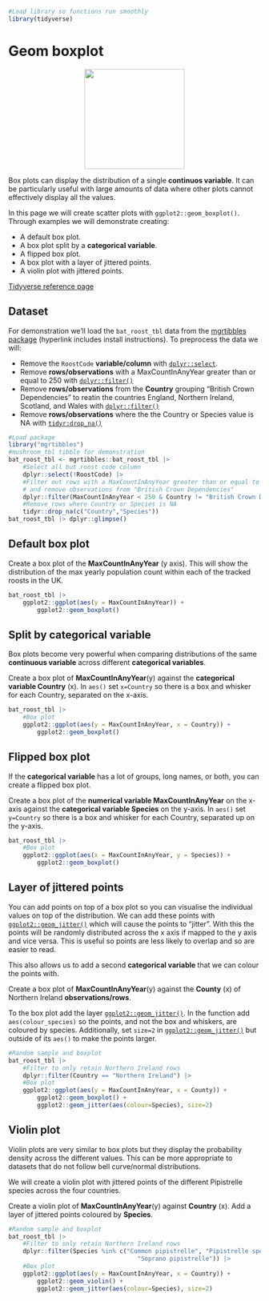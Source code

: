 ```r
#Load library so functions run smoothly
library(tidyverse)
```

# Geom boxplot

<center>
![](images/ggplot2_geom_boxplot.png){style="width:200px"}
</center>

Box plots can display the distribution of a single __continuos variable__.
It can be particularly useful with large amounts of data where other plots cannot effectively display all the values.

In this page we will create scatter plots with `ggplot2::geom_boxplot()`. Through examples we will demonstrate creating:

- A default box plot.
- A box plot split by a __categorical variable__.
- A flipped box plot.
- A box plot with a layer of jittered points.
- A violin plot with jittered points.

[Tidyverse reference page](https://ggplot2.tidyverse.org//reference/geom_point.html)

## Dataset

For demonstration we'll load the `bat_roost_tbl` data from the [mgrtibbles package](/datasets/mgrtibbles.qmd) (hyperlink includes install instructions).
To preprocess the data we will:

- Remove the `RoostCode` __variable/column__ with [`dplyr::select`](/dplyr/select.qmd).
- Remove __rows/observations__ with a MaxCountInAnyYear greater than or equal to 250 with [`dplyr::filter()`](/dplyr/filter.qmd)
- Remove __rows/observations__ from the __Country__ grouping "British Crown Dependencies" to reatin the countries England, Northern Ireland, Scotland, and Wales with [`dplyr::filter()`](/dplyr/filter.qmd)
- Remove __rows/observations__ where the the Country or Species value is NA with [`tidyr:drop_na()`](/tidyr/drop_na.qmd)

```r
#Load package
library("mgrtibbles")
#mushroom_tbl tibble for demonstration
bat_roost_tbl <- mgrtibbles::bat_roost_tbl |>
    #Select all but roost code column
    dplyr::select(!RoostCode) |>
    #Filter out rows with a MaxCountInAnyYear greater than or equal to 250
    # and remove observations from "British Crown Dependencies"
    dplyr::filter(MaxCountInAnyYear < 250 & Country != "British Crown Dependencies") |>
    #Remove rows where Country or Species is NA
    tidyr::drop_na(c("Country","Species"))
bat_roost_tbl |> dplyr::glimpse()
```

## Default box plot

Create a box plot of the __MaxCountInAnyYear__ (y axis).
This will show the distribution of the max yearly population count within each of the tracked roosts in the UK.

```r
bat_roost_tbl |>
    ggplot2::ggplot(aes(y = MaxCountInAnyYear)) +
        ggplot2::geom_boxplot()
```

## Split by categorical variable

Box plots become very powerful when comparing distributions of the same __continuous variable__ across different __categorical variables__.

Create a box plot of __MaxCountInAnyYear__(y) against the __categorical variable Country__ (x).
In `aes()` set `x=Country` so there is a box and whisker for each Country, separated on the x-axis.

```r
bat_roost_tbl |>
    #Box plot
    ggplot2::ggplot(aes(y = MaxCountInAnyYear, x = Country)) +
        ggplot2::geom_boxplot()
```

## Flipped box plot

If the __categorical variable__ has a lot of groups, long names, or both, you can create a flipped box plot.

Create a box plot of  the __numerical variable MaxCountInAnyYear__ on the x-axis against the __categorical variable Species__ on the y-axis.
In `aes()` set `y=Country` so there is a box and whisker for each Country, separated up on the y-axis.

```r
bat_roost_tbl |>
    #Box plot
    ggplot2::ggplot(aes(x = MaxCountInAnyYear, y = Species)) +
        ggplot2::geom_boxplot()
```

## Layer of jittered points

You can add points on top of a box plot so you can visualise the individual values on top of the distribution.
We can add these points with [`ggplot2::geom_jitter()`](https://ggplot2.tidyverse.org//reference/geom_jitter.html) which will cause the points to "jitter".
With this the points will be randomly distributed across the x axis if mapped to the y axis and vice versa.
This is useful so points are less likely to overlap and so are easier to read.

This also allows us to add a second __categorical variable__ that we can colour the points with.

Create a box plot of __MaxCountInAnyYear__(y) against the __County__ (x) of Northern Ireland __observations/rows__.

To the box plot add the layer [`ggplot2::geom_jitter()`](https://ggplot2.tidyverse.org//reference/geom_jitter.html).
In the function add `aes(colour_species)` so the points, and not the box and whiskers, are coloured by species.
Additionally, set `size=2` in [`ggplot2::geom_jitter()`](https://ggplot2.tidyverse.org//reference/geom_jitter.html) but outside of its `aes()` to make the points larger.

```r
#Random sample and boxplot
bat_roost_tbl |>
    #Filter to only retain Northern Ireland rows
    dplyr::filter(Country == "Northern Ireland") |>
    #Box plot
    ggplot2::ggplot(aes(y = MaxCountInAnyYear, x = County)) +
        ggplot2::geom_boxplot() +
        ggplot2::geom_jitter(aes(colour=Species), size=2)
```

## Violin plot

Violin plots are very similar to box plots but they display the probability density across the different values.
This can be more appropriate to datasets that do not follow bell curve/normal distributions.

We will create a violin plot with jittered points of the different Pipistrelle species across the four countries.

Create a violin plot of __MaxCountInAnyYear__(y) against __Country__ (x).
Add a layer of jittered points coloured by __Species__.

```r
#Random sample and boxplot
bat_roost_tbl |>
    #Filter to only retain Northern Ireland rows
    dplyr::filter(Species %in% c("Common pipistrelle", "Pipistrelle species",
                                    "Soprano pipistrelle")) |>
    #Box plot
    ggplot2::ggplot(aes(y = MaxCountInAnyYear, x = Country)) +
        ggplot2::geom_violin() +
        ggplot2::geom_jitter(aes(colour=Species), size=2)
```


